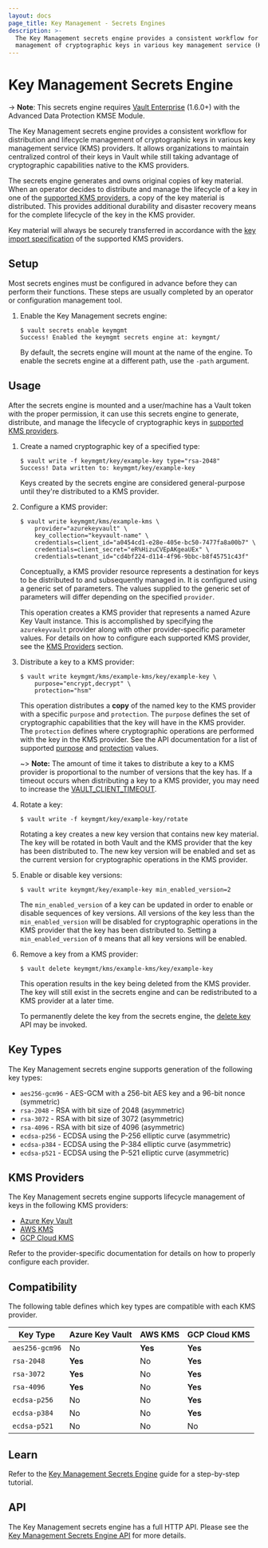 ```yaml
---
layout: docs
page_title: Key Management - Secrets Engines
description: >-
  The Key Management secrets engine provides a consistent workflow for distribution and lifecycle
  management of cryptographic keys in various key management service (KMS) providers.
---
```


# Key Management Secrets Engine

-> **Note**: This secrets engine requires [Vault
Enterprise](https://www.hashicorp.com/products/vault/) (1.6.0+) with the Advanced Data
Protection KMSE Module.

The Key Management secrets engine provides a consistent workflow for distribution and lifecycle
management of cryptographic keys in various key management service (KMS) providers. It allows
organizations to maintain centralized control of their keys in Vault while still taking advantage
of cryptographic capabilities native to the KMS providers.

The secrets engine generates and owns original copies of key material. When an operator decides
to distribute and manage the lifecycle of a key in one of the [supported KMS providers](#kms-providers),
a copy of the key material is distributed. This provides additional durability and disaster
recovery means for the complete lifecycle of the key in the KMS provider.

Key material will always be securely transferred in accordance with the
[key import specification](#kms-providers) of the supported KMS providers.

## Setup

Most secrets engines must be configured in advance before they can perform their
functions. These steps are usually completed by an operator or configuration
management tool.

1. Enable the Key Management secrets engine:

   ```text
   $ vault secrets enable keymgmt
   Success! Enabled the keymgmt secrets engine at: keymgmt/
   ```

   By default, the secrets engine will mount at the name of the engine. To enable
   the secrets engine at a different path, use the `-path` argument.

## Usage

After the secrets engine is mounted and a user/machine has a Vault token with
the proper permission, it can use this secrets engine to generate, distribute, and
manage the lifecycle of cryptographic keys in [supported KMS providers](#kms-providers).

1. Create a named cryptographic key of a specified type:

   ```text
   $ vault write -f keymgmt/key/example-key type="rsa-2048"
   Success! Data written to: keymgmt/key/example-key
   ```

   Keys created by the secrets engine are considered general-purpose until
   they're distributed to a KMS provider.

1. Configure a KMS provider:

   ```text
   $ vault write keymgmt/kms/example-kms \
       provider="azurekeyvault" \
       key_collection="keyvault-name" \
       credentials=client_id="a0454cd1-e28e-405e-bc50-7477fa8a00b7" \
       credentials=client_secret="eR%HizuCVEpAKgeaUEx" \
       credentials=tenant_id="cd4bf224-d114-4f96-9bbc-b8f45751c43f"
   ```

   Conceptually, a KMS provider resource represents a destination for keys to be distributed to
   and subsequently managed in. It is configured using a generic set of parameters. The values
   supplied to the generic set of parameters will differ depending on the specified `provider`.

   This operation creates a KMS provider that represents a named Azure Key Vault instance.
   This is accomplished by specifying the `azurekeyvault` provider along with other provider-specific
   parameter values. For details on how to configure each supported KMS provider, see the
   [KMS Providers](#kms-providers) section.

1. Distribute a key to a KMS provider:

   ```text
   $ vault write keymgmt/kms/example-kms/key/example-key \
       purpose="encrypt,decrypt" \
       protection="hsm"
   ```

   This operation distributes a **copy** of the named key to the KMS provider with a specific
   `purpose` and `protection`. The `purpose` defines the set of cryptographic capabilities
   that the key will have in the KMS provider. The `protection` defines where cryptographic
   operations are performed with the key in the KMS provider. See the API documentation for a list of
   supported [purpose](/api-docs/secret/key-management#purpose) and [protection](/api-docs/secret/key-management#protection)
   values.

   ~> **Note:** The amount of time it takes to distribute a key to a KMS provider is proportional to the
   number of versions that the key has. If a timeout occurs when distributing a key to a KMS
   provider, you may need to increase the [VAULT_CLIENT_TIMEOUT](https://www.vaultproject.io/docs/commands#vault_client_timeout).

1. Rotate a key:

   ```text
   $ vault write -f keymgmt/key/example-key/rotate
   ```

   Rotating a key creates a new key version that contains new key material. The key will be rotated
   in both Vault and the KMS provider that the key has been distributed to. The new key version
   will be enabled and set as the current version for cryptographic operations in the KMS provider.

1. Enable or disable key versions:

   ```text
   $ vault write keymgmt/key/example-key min_enabled_version=2
   ```

   The `min_enabled_version` of a key can be updated in order to enable or disable sequences of
   key versions. All versions of the key less than the `min_enabled_version` will be disabled for
   cryptographic operations in the KMS provider that the key has been distributed to. Setting a
   `min_enabled_version` of `0` means that all key versions will be enabled.

1. Remove a key from a KMS provider:

   ```text
   $ vault delete keymgmt/kms/example-kms/key/example-key
   ```

   This operation results in the key being deleted from the KMS provider. The key will still exist
   in the secrets engine and can be redistributed to a KMS provider at a later time.

   To permanently delete the key from the secrets engine, the [delete key](/api-docs/secret/key-management#delete-key)
   API may be invoked.

## Key Types

The Key Management secrets engine supports generation of the following key types:

- `aes256-gcm96` - AES-GCM with a 256-bit AES key and a 96-bit nonce (symmetric)
- `rsa-2048` - RSA with bit size of 2048 (asymmetric)
- `rsa-3072` - RSA with bit size of 3072 (asymmetric)
- `rsa-4096` - RSA with bit size of 4096 (asymmetric)
- `ecdsa-p256` - ECDSA using the P-256 elliptic curve (asymmetric)
- `ecdsa-p384` - ECDSA using the P-384 elliptic curve (asymmetric)
- `ecdsa-p521` - ECDSA using the P-521 elliptic curve (asymmetric)

## KMS Providers

The Key Management secrets engine supports lifecycle management of keys in the following
KMS providers:

- [Azure Key Vault](/docs/secrets/key-management/azurekeyvault)
- [AWS KMS](/docs/secrets/key-management/awskms)
- [GCP Cloud KMS](/docs/secrets/key-management/gcpkms)

Refer to the provider-specific documentation for details on how to properly configure each provider.

## Compatibility

The following table defines which key types are compatible with each KMS provider.

| Key Type       | Azure Key Vault | AWS KMS | GCP Cloud KMS |
| -------------- | --------------- | ------- | ------------- |
| `aes256-gcm96` | No              | **Yes** | **Yes**       |
| `rsa-2048`     | **Yes**         | No      | **Yes**       |
| `rsa-3072`     | **Yes**         | No      | **Yes**       |
| `rsa-4096`     | **Yes**         | No      | **Yes**       |
| `ecdsa-p256`   | No              | No      | **Yes**       |
| `ecdsa-p384`   | No              | No      | **Yes**       |
| `ecdsa-p521`   | No              | No      | No            |

## Learn

Refer to the [Key Management Secrets Engine](https://learn.hashicorp.com/collections/vault/key-management) guide for
a step-by-step tutorial.

## API

The Key Management secrets engine has a full HTTP API. Please see the
[Key Management Secrets Engine API](/api-docs/secret/key-management) for more
details.
